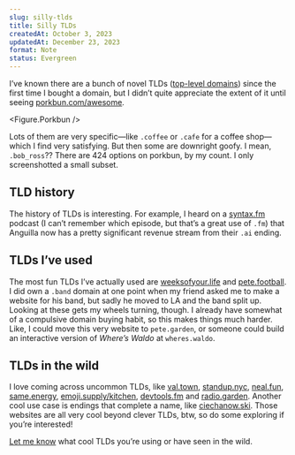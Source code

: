 ```yaml
---
slug: silly-tlds
title: Silly TLDs
createdAt: October 3, 2023
updatedAt: December 23, 2023
format: Note
status: Evergreen
---
```


I’ve known there are a bunch of novel TLDs ([top-level domains](https://en.wikipedia.org/wiki/Top-level_domain)) since the first time I bought a domain, but I didn’t quite appreciate the extent of it until seeing [porkbun.com/awesome](https://porkbun.com/awesome).

<Figure.Porkbun />

Lots of them are very specific—like `.coffee` or `.cafe` for a coffee shop—which I find very satisfying. But then some are downright goofy. I mean, `.bob_ross`?? There are 424 options on porkbun, by my count. I only screenshotted a small subset.

## TLD history

The history of TLDs is interesting. For example, I heard on a [syntax.fm](https://syntax.fm) podcast (I can’t remember which episode, but that’s a great use of `.fm`) that Anguilla now has a pretty significant revenue stream from their `.ai` ending.

## TLDs I’ve used

The most fun TLDs I’ve actually used are [weeksofyour.life](https://weeksofyour.life) and [pete.football](https://www.pete.football). I did own a `.band` domain at one point when my friend asked me to make a website for his band, but sadly he moved to LA and the band split up. Looking at these gets my wheels turning, though. I already have somewhat of a compulsive domain buying habit, so this makes things much harder. Like, I could move this very website to `pete.garden`, or someone could build an interactive version of <em>Where’s Waldo</em> at `wheres.waldo`.

## TLDs in the wild

I love coming across uncommon TLDs, like [val.town](https://val.town), [standup.nyc](https://standup.nyc), [neal.fun](https://neal.fun), [same.energy](https://same.energy), [emoji.supply/kitchen](https://emoji.supply/kitchen), [devtools.fm](https://devtools.fm) and [radio.garden](https://radio.garden). Another cool use case is endings that complete a name, like [ciechanow.ski](https://ciechanow.ski/). Those websites are all very cool beyond clever TLDs, btw, so do some exploring if you’re interested!

[Let me know](https://twitter.com/pete_millspaugh) what cool TLDs you’re using or have seen in the wild.
